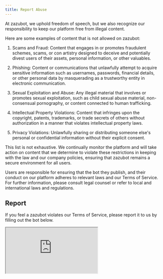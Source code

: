 ```yaml
---
title: Report Abuse
---
```


At zazubot, we uphold freedom of speech, but we also recognize our responsibility to keep our platform free from illegal content.

Here are some examples of content that is not allowed on zazubot:

1. Scams and Fraud: Content that engages in or promotes fraudulent schemes, scams, or con artistry designed to deceive and potentially divest users of their assets, personal information, or other valuables.

2. Phishing: Content or communications that unlawfully attempt to acquire sensitive information such as usernames, passwords, financial details, or other personal data by masquerading as a trustworthy entity in electronic communication.

3. Sexual Exploitation and Abuse: Any illegal material that involves or promotes sexual exploitation, such as child sexual abuse material, non-consensual pornography, or content connected to human trafficking.

4. Intellectual Property Violations: Content that infringes upon the copyright, patents, trademarks, or trade secrets of others without authorization in a manner that violates intellectual property laws.

5. Privacy Violations: Unlawfully sharing or distributing someone else's personal or confidential information without their explicit consent.

This list is not exhaustive. We continually monitor the platform and will take action on content that we determine to violate these restrictions in keeping with the law and our company policies, ensuring that zazubot remains a secure environment for all users.

Users are responsible for ensuring that the bot they publish, and their conduct on our platform adheres to relevant laws and our Terms of Service. For further information, please consult legal counsel or refer to local and international laws and regulations.

## Report

If you feel a zazubot violates our Terms of Service, please report it to us by filling out the bot below.

<iframe
  src=" https://hi.zazubot .com/report-abuse"
  style={{ border: "none", width: "100%", height: 400, borderRadius: ".25rem" }}
/>
